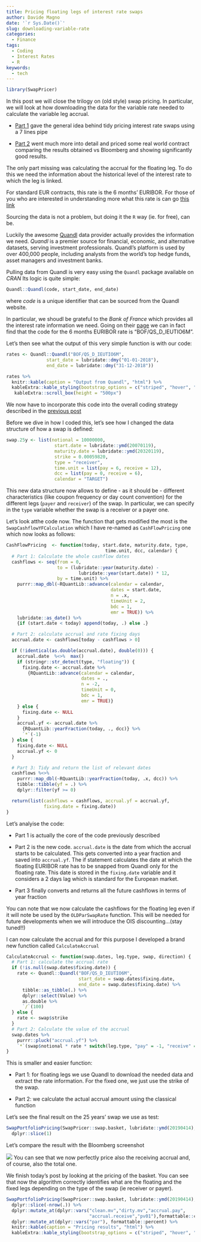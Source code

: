 ```yaml
---
title: Pricing floating legs of interest rate swaps
author: Davide Magno
date: '`r Sys.Date()`'
slug: downloading-variable-rate
categories:
  - Finance
tags:
  - Coding
  - Interest Rates
  - R
keywords:
  - tech
---
```


```r
library(SwapPricer)
```

In this post we will close the trilogy on (old style) swap pricing. In particular, we will look at how downloading the data for the variable rate needed to calculate the variable leg accrual.

* [Part 1](https://www.curiousfrm.com/2019/03/using-the-tidyverse-for-swap-pricing/)
gave the general idea behind tidy pricing interest rate swaps using a 7 lines 
pipe 

* [Part 2](https://www.curiousfrm.com/2019/04/real-world-tidy-interest-rate-swap-pricing/)
went much more into detail and priced some real world contract comparing the results
obtained vs Bloomberg and showing significantly good results.

The only part missing was calculating the accrual for the floating leg. To do this
we need the information about the historical level of the interest rate to which the leg 
is linked. 

For standard EUR contracts, this rate is the 6 months' EURIBOR. For those of you
who are interested in understanding more what this rate is can go [this link](https://www.euribor-rates.eu/what-is-euribor.asp)

Sourcing the data is not a problem, but doing it the `R` way (ie. for free), can be.

Luckily the awesome [Quandl](https://www.quandl.com/) data provider actually 
provides the information we need. *Quandl* is a premier source for financial, economic, and alternative datasets, serving investment professionals. Quandl’s platform is used by over 400,000 people, including analysts from the world’s top hedge funds, asset managers and investment banks.

Pulling data from Quandl is very easy using the `Quandl` package available on *CRAN*
Its logic is quite simple:
```r
Quandl::Quandl(code, start_date, end_date)
```
where *code* is a unique identifier that can be sourced from the Quandl website.

In particular, we shoudl be grateful to the *Bank of France* which provides all 
the interest rate information we need. Going on their 
[page](https://www.quandl.com/data/BOF-Bank-of-France) we can in fact find that 
the code for the 6 months EURIBOR rate is "BOF/QS_D_IEUTIO6M".

Let's then see what the output of this very simple function is with our code:

```r
rates <- Quandl::Quandl("BOF/QS_D_IEUTIO6M", 
               start_date = lubridate::dmy("01-01-2018"), 
               end_date = lubridate::dmy("31-12-2018"))

rates %>% 
  knitr::kable(caption = "Output from Quandl", "html") %>% 
  kableExtra::kable_styling(bootstrap_options = c("striped", "hover", "condensed", "responsive")) %>% 
   kableExtra::scroll_box(height = "500px")
```

We now have to incorporate this code into the overall coding strategy described 
in the [previous post](https://www.curiousfrm.com/2019/04/real-world-tidy-interest-rate-swap-pricing/)

Before we dive in how I coded this, let's see how I changed the data structure of
how a swap is defined:

```r
swap.25y <- list(notional = 10000000,
                  start.date = lubridate::ymd(20070119),
                  maturity.date = lubridate::ymd(20320119), 
                  strike = 0.00059820,
                  type = "receiver", 
                  time.unit = list(pay = 6, receive = 12), 
                  dcc = list(pay = 0, receive = 6), 
                  calendar = "TARGET")
```

This new data structure now allows to define - as it should be - different 
characteristics (like coupon frequency or day count convention) for the different
legs (`payer` and `receiver`) of the swap. In particular, we can specify in the
`type` variable whether the swap is a receiver or a payer one.


Let's look atthe code now. The function that gets modified the most is the 
`SwapCashflowYFCalculation` which I have re-named as `CashFlowPricing` one 
which now looks as follows:

```r
CashFlowPricing  <- function(today, start.date, maturity.date, type,
                                     time.unit, dcc, calendar) {
  # Part 1: Calculate the whole cashflow dates
  cashflows <- seq(from = 0,
                   to = (lubridate::year(maturity.date) -
                           lubridate::year(start.date)) * 12,
                   by = time.unit) %>%
    purrr::map_dbl(~RQuantLib::advance(calendar = calendar,
                                       dates = start.date,
                                       n = .x,
                                       timeUnit = 2,
                                       bdc = 1,
                                       emr = TRUE)) %>%
    lubridate::as_date() %>%
    {if (start.date < today) append(today, .) else .}

  # Part 2: calculate accrual and rate fixing days
  accrual.date <- cashflows[today - cashflows > 0]

  if (!identical(as.double(accrual.date), double(0))) {
    accrual.date  %<>%  max()
    if (stringr::str_detect(type, "floating")) {
      fixing.date <- accrual.date %>%
        {RQuantLib::advance(calendar = calendar,
                            dates = .,
                            n = -2,
                            timeUnit = 0,
                            bdc = 1,
                            emr = TRUE)}
    } else {
      fixing.date <- NULL
    }
    accrual.yf <- accrual.date %>%
      {RQuantLib::yearFraction(today, ., dcc)} %>%
      `*`(-1)
  } else {
    fixing.date <- NULL
    accrual.yf <- 0
  }

  # Part 3: Tidy and return the list of relevant dates
  cashflows %<>%
    purrr::map_dbl(~RQuantLib::yearFraction(today, .x, dcc)) %>%
    tibble::tibble(yf = .) %>%
    dplyr::filter(yf >= 0)

  return(list(cashflows = cashflows, accrual.yf = accrual.yf,
              fixing.date = fixing.date))
}
```

Let's analyise the code:

* Part 1 is actually the core of the code previously described 

* Part 2 is the new code. `accrual.date` is the date from which the accrual starts
to be calculated. This gets converted into a year fraction and saved into `accrual.yf`.
The if statement calculates the date at which the floating EURIBOR rate has to
be snapped from Quandl only for the floating rate. This date is stored in the 
`fixing.date` variable and it considers a 2 days lag which is standard for the 
European market.

* Part 3 finally converts and returns all the future cashflows in terms of 
year fraction

You can note that we now calculate the cashflows for the floating leg even if
it will note be used by the `OLDParSwapRate` function. This will be needed for 
future developments when we will introduce the OIS discounting...(stay tuned!!)

I can now calculate the accrual and for this purpose I developed a brand new function
called `CalculateAccrual`

```r
CalculateAccrual <- function(swap.dates, leg.type, swap, direction) {
  # Part 1: calculate the accrual rate
  if (!is.null(swap.dates$fixing.date)) {
    rate <- Quandl::Quandl("BOF/QS_D_IEUTIO6M",
                           start_date = swap.dates$fixing.date,
                           end_date = swap.dates$fixing.date) %>%
      tibble::as_tibble(.) %>%
      dplyr::select(Value) %>%
      as.double %>%
      `/`(100)
  } else {
    rate <- swap$strike
  }
  # Part 2: Calculate the value of the accrual
  swap.dates %>%
    purrr::pluck("accrual.yf") %>%
    `*`(swap$notional * rate * switch(leg.type, "pay" = -1, "receive" = 1))
}
```

This is smaller and easier function:

* Part 1: for floating legs we use Quandl to download the needed data and extract
the rate information. For the fixed one, we just use the strike of the swap.

* Part 2: we calculate the actual accrual amount using the classical function

Let's see the final result on the 25 years' swap we use as test:

```r
SwapPortfolioPricing(SwapPricer::swap.basket, lubridate::ymd(20190414), SwapPricer::df.table) %>% 
  dplyr::slice(1)
```

Let's compare the result with the Bloomberg screenshot

![](/post/2019-07-08-downloading-variable-rate_files/Pricing 25yrs floating.png)
You can see that we now perfectly price also the receiving accrual and, of course, 
also the total one.

We finish today's post by looking at the pricing of the basket. You can see that
now the algorithm correctly identifies what are the floating and the fixed legs
depending on the type of the swap (ie receiver or payer).

```r
SwapPortfolioPricing(SwapPricer::swap.basket, lubridate::ymd(20190414), SwapPricer::df.table) %>% 
  dplyr::slice(-nrow(.)) %>% 
  dplyr::mutate_at(dplyr::vars("clean.mv","dirty.mv","accrual.pay",
                               "accrual.receive","pv01"),formattable::comma) %>%
  dplyr::mutate_at(dplyr::vars("par"), formattable::percent) %>%
  knitr::kable(caption = "Pricing results", "html") %>%
  kableExtra::kable_styling(bootstrap_options = c("striped", "hover", "condensed","responsive"))
```
